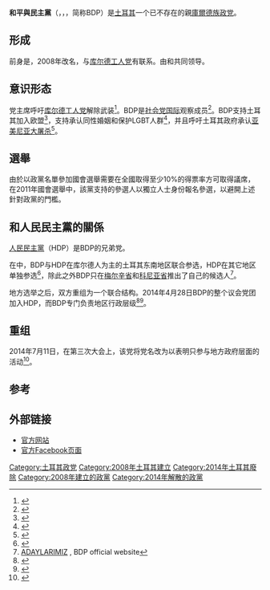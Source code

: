 {{Infobox political party
|country=土耳其
|party_name = 和平與民主黨
|native_name   ={{lang-ku|Partiya Aştî û Demokrasiyê}}<br>{{lang-tr|Barış ve Demokrasi Partisi}}
|party_logo = [[File:BDP_logo.jpg|200px]]
|colorcode = #F8EC24
|leader = {{link-en|萨拉丁·德米尔塔什|Selahattin Demirtaş}}<br>{{link-en|居尔滕·克沙纳克|Gültan Kışanak}}（联合主席）
|predecessor = {{link-en|民主社会党 (土耳其)|Democratic Society Party|民主社会党}}
|successor = {{link-en|民主地區黨|Democratic Regions Party}}
|founded = 2008年5月3日
|dissolved  = 2014年7月11日
|ideology = [[社会民主主义|社会民主主义]]<br>[[库尔德民族主义|库尔德民族主义]]
|position = [[中间偏左|中间偏左]]
|european = [[欧洲社会党|欧洲社会党]]（观察成员）
|international = [[社会党国际|社会党国际]]（观察成员）
|headquarters = Barış Manço Cad. 32. Sk. No:37, Balgat – Ankara, Turkey
|website = 
|footnotes = 
}}

'''和平與民主黨'''（{{lang-en|Peace and Democracy Party}}，{{lang-tr|Barış ve Demokrasi Partisi}}，{{lang-ku|Partiya Aştî û Demokrasiyê}}，简称BDP）是[[土耳其|土耳其]]一个已不存在的親[[庫爾德族|庫爾德族]][[土耳其政党列表|政党]]。

== 形成 ==
前身是{{link-en|民主社会党 (土耳其)|Democratic Society Party|民主社会党}}，2008年改名，与[[库尔德工人党|库尔德工人党]]有联系。由{{link-en|萨拉丁·德米尔塔什|Selahattin Demirtaş}}和{{link-en|居尔滕·克沙纳克|Gültan Kışanak}}共同领导。

== 意识形态 ==
党主席呼吁[[库尔德工人党|库尔德工人党]]解除武装<ref>{{Cite web |url=http://www.todayszaman.com/news-283975-bdp-chairman-calls-on-pkk-to-lay-down-arms.html |title=BDP chairman calls on PKK to lay down arms |accessdate=2013-04-19 |archive-date=2012-06-24 |archive-url=https://web.archive.org/web/20120624070403/http://www.todayszaman.com/news-283975-bdp-chairman-calls-on-pkk-to-lay-down-arms.html |dead-url=yes }}</ref>。BDP是[[社会党国际|社会党国际]]观察成员<ref>{{cite web |title=Member Parties of the Socialist International |url=http://www.socialistinternational.org/viewArticle.cfm?ArticlePageID=931 |publisher=[[社会党国际|社会党国际]] |access-date=2013-04-19 |archive-url=https://archive.is/20131103120922/http://www.socialistinternational.org/viewArticle.cfm?ArticlePageID=931 |archive-date=2013-11-03 |dead-url=yes }}</ref>。BDP支持土耳其加入欧盟<ref name=aboutus>{{cite web|title=About Peace and Democracy Party|url=http://peaceandemocracy.org/about-us/about-us.html|work=BDP|publisher=BDP|accessdate=10 August 2013|deadurl=yes|archiveurl=https://web.archive.org/web/20131029201609/http://peaceandemocracy.org/about-us/about-us.html|archivedate=2013年10月29日}}</ref>，支持承认同性婚姻和保护LGBT人群<ref>{{cite news|title=BDP'nin eşcinsel evlilik isteği tartışılıyor|url=http://www.haber10.com/haber/279069/#.Uga3-NLOtOY|accessdate=10 August 2013|newspaper=Haber 10|date=15 May 2013|language=tr|archive-date=2015-07-04|archive-url=https://web.archive.org/web/20150704161412/http://www.haber10.com/haber/279069/#.Uga3-NLOtOY|dead-url=no}}</ref>，并且呼吁土耳其政府承认[[亚美尼亚大屠杀|亚美尼亚大屠杀]]<ref>{{cite news|title=BDP urges Turkey to offer apology to Armenians|url=http://www.hurriyetdailynews.com/bdp-urges-turkey-to-offer-apology-to-armenians.aspx?pageID=238&nid=45534|accessdate=10 August 2013|newspaper=Hurriyet Daily News|date=14 April 2013|archive-date=2017-10-10|archive-url=https://web.archive.org/web/20171010113449/http://www.hurriyetdailynews.com/bdp-urges-turkey-to-offer-apology-to-armenians.aspx?pageID=238&nid=45534|dead-url=no}}</ref>。

== 選舉 ==
由於以政黨名單參加國會選舉需要在全國取得至少10%的得票率方可取得議席，在2011年國會選舉中，該黨支持的參選人以獨立人士身份報名參選，以避開上述針對政黨的門檻。

== 和人民民主黨的關係 ==
[[人民民主黨_(土耳其)|人民民主黨]]（HDP）是BDP的兄弟党。

在{{link-en|2014年土耳其地方选举|Turkish local elections, 2014}}中，BDP与HDP在库尔德人为主的土耳其东南地区联合参选，HDP在其它地区单独参选<ref name="new party">{{cite web|url=http://www.al-monitor.com/pulse/originals/2013/10/new-kurdish-party-could-impact-turkey-elections.html#ixzz2tn1xudyq|title=New Kurdish Party Could Impact Local Turkish Elections|last=Cengiz|first=Orhan Kemal|coauthors=Sibel Utku Bila (translator)|date=31 October 2013|publisher=Al-Monitor|accessdate=24 February 2014|deadurl=yes|archiveurl=https://web.archive.org/web/20140227105411/http://www.al-monitor.com/pulse/originals/2013/10/new-kurdish-party-could-impact-turkey-elections.html#ixzz2tn1xudyq|archivedate=2014年2月27日}}</ref>，除此之外BDP只在[[梅尔辛省|梅尔辛省]]和[[科尼亚省|科尼亚省]]推出了自己的候选人<ref>[http://www.bdp.org.tr/tr/?page_id=5050 ADAYLARIMIZ] {{Wayback|url=http://www.bdp.org.tr/tr/?page_id=5050 |date=20140308075718 }}, BDP official website</ref>。

地方选举之后，双方重组为一个联合结构。2014年4月28日BDP的整个议会党团加入HDP，而BDP专门负责地区行政层级<ref name="party">{{cite web|url=http://www.sabah.com.tr/Gundem/2014/04/28/bdp-milletvekilleri-hdpye-katildi|title=BDP milletvekilleri HDP'ye katıldı|last=|first=|date=28 April 2014|publisher=Al-Monitor|accessdate=24 February 2014|archive-date=2020-11-27|archive-url=https://web.archive.org/web/20201127120932/https://www.sabah.com.tr/gundem/2014/04/28/bdp-milletvekilleri-hdpye-katildi|dead-url=no}}</ref><ref>{{Cite web |url=http://odatv.com/n.php?n=bdp-artik-mecliste-yok-2804141200 |title=BDP artık Meclis'te yok |accessdate=2015-06-08 |archive-date=2016-03-04 |archive-url=https://web.archive.org/web/20160304040145/http://odatv.com/n.php?n=bdp-artik-mecliste-yok-2804141200 |dead-url=no }}</ref>。

== 重组 ==
2014年7月11日，在第三次大会上，该党将党名改为{{link-en|民主地區黨|Democratic Regions Party}}以表明只参与地方政府层面的活动<ref>{{cite web|url=http://www.evrensel.net/haber/88097/bdpnin-adi-demokratik-bolgeler-partisi-oldu|title=BDP'nin adı Demokratik Bölgeler Partisi oldu|last=|first=|date=11 July 2014|publisher=[[Evrensel|Evrensel]]|accessdate=24 February 2015|archive-date=2018-08-10|archive-url=https://web.archive.org/web/20180810122602/https://www.evrensel.net/haber/88097/bdpnin-adi-demokratik-bolgeler-partisi-oldu|dead-url=no}}</ref>。
== 参考 ==
{{reflist|colwidth=30em}}

== 外部链接 ==
*[https://web.archive.org/web/20100416203658/http://www.bdp.org.tr/english/english.html 官方网站]
*[http://www.facebook.com/BDPgenelmerkez 官方Facebook页面]

{{DEFAULTSORT:Peace And Democracy Party}}
[[Category:土耳其政党|Category:土耳其政党]]
[[Category:2008年土耳其建立|Category:2008年土耳其建立]]
[[Category:2014年土耳其廢除|Category:2014年土耳其廢除]]
[[Category:2008年建立的政黨|Category:2008年建立的政黨]]
[[Category:2014年解散的政黨|Category:2014年解散的政黨]]